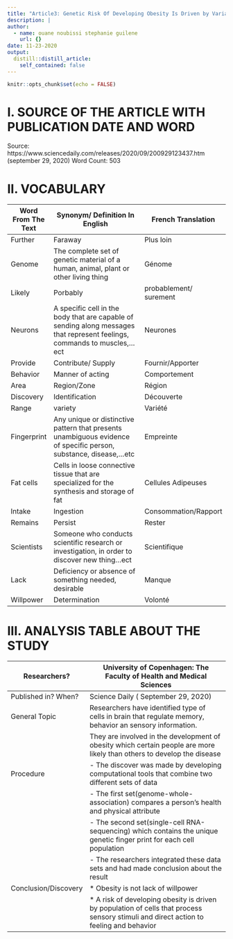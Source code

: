 ```yaml
---
title: "Article3: Genetic Risk Of Developing Obesity Is Driven by Variants That Affect The Brain"
description: |
author:
  - name: ouane noubissi stephanie guilene
    url: {}
date: 11-23-2020
output:
  distill::distill_article:
    self_contained: false
---
```


```r
knitr::opts_chunk$set(echo = FALSE)
```
# I. SOURCE OF THE ARTICLE WITH PUBLICATION DATE AND WORD

Source: https://www.sciencedaily.com/releases/2020/09/200929123437.htm
(september 29, 2020)
Word Count: 503

# II. VOCABULARY

| Word From The Text | Synonym/ Definition In English                                                                                             | French Translation     |
| ------------------ | -------------------------------------------------------------------------------------------------------------------------- | ---------------------- |
| Further            | Faraway                                                                                                                    | Plus loin              |
| Genome             | The complete set of genetic material of a human, animal, plant or  other living thing                                      | Génome                 |
| Likely             | Porbably                                                                                                                   | probablement/ surement |
| Neurons            | A specific cell in the body that are capable of sending along messages that represent feelings, commands to muscles,...ect | Neurones               |
| Provide            | Contribute/ Supply                                                                                                         | Fournir/Apporter       |
| Behavior           | Manner of acting                                                                                                           | Comportement           |
| Area               | Region/Zone                                                                                                                | Région                 |
| Discovery          | Identification                                                                                                             | Découverte             |
| Range              | variety                                                                                                                    | Variété                |
| Fingerprint        | Any unique or distinctive pattern that presents unambiguous evidence of specific person, substance, disease,...etc         | Empreinte              |
| Fat cells          | Cells  in loose connective tissue that are specialized for the synthesis and storage of fat                                | Cellules Adipeuses     |
| Intake             | Ingestion                                                                                                                  | Consommation/Rapport   |
| Remains            | Persist                                                                                                                    | Rester                 |
| Scientists         | Someone who conducts scientific research or investigation, in order to discover new thing...ect                            | Scientifique           |
| Lack               | Deficiency or absence of something needed, desirable                                                                       | Manque                 |
| Willpower          | Determination                                                                                                              | Volonté                |


# III. ANALYSIS TABLE ABOUT THE STUDY

| Researchers?         | University of Copenhagen: The Faculty of Health and Medical Sciences                                                                   |
| -------------------- | -------------------------------------------------------------------------------------------------------------------------------------- |
| Published in? When?  | Science Daily ( September 29, 2020)                                                                                                    |
| General Topic        | Researchers have identified type of cells in brain that regulate memory, behavior an sensory information.                              |
|                      | They are involved in the development of obesity which  certain people are more likely than others to develop the disease               |
| Procedure            | - The discover was made by developing computational tools that combine two different sets of data                                      |
|                      | - The first set(genome-whole-association) compares a person's health and physical attribute                                            |
|                      | - The second set(single-cell RNA-sequencing) which contains the unique genetic finger print for each cell population                   |
|                      | - The researchers integrated these data sets and had made conclusion about the result                                                  |
| Conclusion/Discovery | * Obesity is not lack of willpower                                                                                                     |
|                      | * A risk of developing obesity is driven by population of cells that process sensory stimuli and direct action to feeling and behavior |






